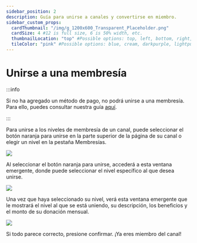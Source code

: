 ```yaml
---
sidebar_position: 2
description: Guía para unirse a canales y convertirse en miembro.
sidebar_custom_props:
  cardThumbnail: "/img/g_1200x600_Transparent_Placeholder.png"
  cardSize: 4 #12 is full size, 6 is 50% width, etc.
  thumbnailLocation: "top" #Possible options: top, left, bottom, right, none
  tileColor: "pink" #Possible options: blue, cream, darkpurple, lightpurple, mauve, orange, pink, none
---
```


# Unirse a una membresía

:::info

Si no ha agregado un método de pago, no podrá unirse a una membresía. Para ello, puedes consultar nuestra guía [aquí](https://help.odysee.tv/es/category-basics/paymentmethod).

:::

Para unirse a los niveles de membresía de un canal, puede seleccionar el botón naranja para unirse en la parte superior de la página de su canal o elegir un nivel en la pestaña Membresías.

![](https://i.imgur.com/llE6uFG.png)

Al seleccionar el botón naranja para unirse, accederá a esta ventana emergente, donde puede seleccionar el nivel específico al que desea unirse.

![](https://i.imgur.com/2LKpAhp.png)

Una vez que haya seleccionado su nivel, verá esta ventana emergente que le mostrará el nivel al que se está uniendo, su descripción, los beneficios y el monto de su donación mensual.

![](https://i.imgur.com/5sDCYvH.png)

Si todo parece correcto, presione confirmar. ¡Ya eres miembro del canal!
